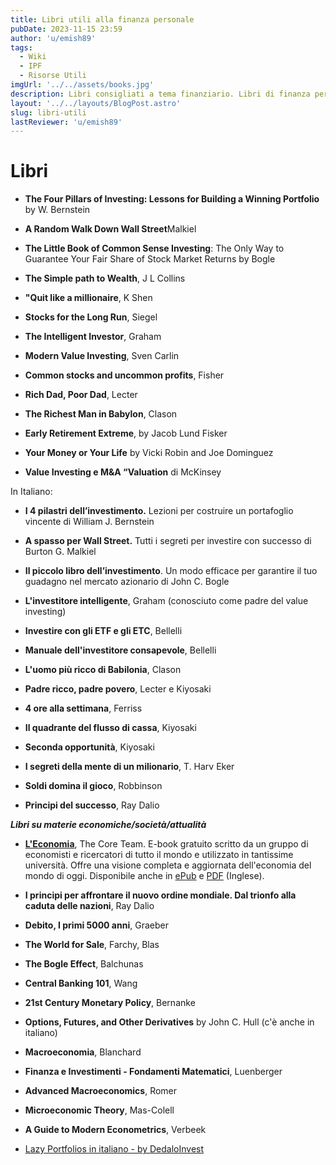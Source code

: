 ```yaml
---
title: Libri utili alla finanza personale
pubDate: 2023-11-15 23:59
author: 'u/emish89'
tags:
  - Wiki
  - IPF
  - Risorse Utili
imgUrl: '../../assets/books.jpg'
description: Libri consigliati a tema finanziario. Libri di finanza personale, investimenti, economia, società e attualità, in italiano e in inglese
layout: '../../layouts/BlogPost.astro'
slug: libri-utili
lastReviewer: 'u/emish89'
---
```


# **Libri**

- **The Four Pillars of Investing: Lessons for Building a Winning Portfolio** by W. Bernstein

- **A Random Walk Down Wall Street**Malkiel

- **The Little Book of Common Sense Investing**: The Only Way to Guarantee Your Fair Share of Stock Market Returns by Bogle

- **The Simple path to Wealth**, J L Collins

- **"Quit like a millionaire**, K Shen

- **Stocks for the Long Run**, Siegel

- **The Intelligent Investor**, Graham

- **Modern Value Investing**, Sven Carlin

- **Common stocks and uncommon profits**, Fisher

- **Rich Dad, Poor Dad**, Lecter

- **The Richest Man in Babylon**, Clason

- **Early Retirement Extreme**, by Jacob Lund Fisker

- **Your Money or Your Life** by Vicki Robin and Joe Dominguez

- **Value Investing e M&A “Valuation** di McKinsey

In Italiano:

- **I 4 pilastri dell’investimento.** Lezioni per costruire un portafoglio vincente di William J. Bernstein

- **A spasso per Wall Street.** Tutti i segreti per investire con successo di Burton G. Malkiel

- **Il piccolo libro dell’investimento**. Un modo efficace per garantire il tuo guadagno nel mercato azionario di John C. Bogle

- **L'investitore intelligente**, Graham (conosciuto come padre del value investing)

- **Investire con gli ETF e gli ETC**, Bellelli

- **Manuale dell'investitore consapevole**, Bellelli

- **L'uomo più ricco di Babilonia**, Clason

- **Padre ricco, padre povero**, Lecter e Kiyosaki

- **4 ore alla settimana**, Ferriss

- **Il quadrante del flusso di cassa**, Kiyosaki

- **Seconda opportunità**, Kiyosaki

- **I segreti della mente di un milionario**, T. Harv Eker

- **Soldi domina il gioco**, Robbinson

- **Principi del successo**, Ray Dalio

**_Libri su materie economiche/società/attualità_**

- [**L'Economia**](https://www.core-econ.org/the-economy/it/), The Core Team. E-book gratuito scritto da un gruppo di economisti e ricercatori di tutto il mondo e utilizzato in tantissime università. Offre una visione completa e aggiornata dell'economia del mondo di oggi. Disponibile anche in [ePub](https://www.core-econ.org/wp-content/uploads/2021/04/the-economy_20210413.epub) e [PDF](https://mega.nz/file/hIoCkbgZ#oJrj4xr0lszenELe3jl8d7JFHrJkaFz39Y0ewvTjvzM) (Inglese).

- **I principi per affrontare il nuovo ordine mondiale. Dal trionfo alla caduta delle nazioni**, Ray Dalio

- **Debito, I primi 5000 anni**, Graeber

- **The World for Sale**, Farchy, Blas

- **The Bogle Effect**, Balchunas

- **Central Banking 101**, Wang

- **21st Century Monetary Policy**, Bernanke

- **Options, Futures, and Other Derivatives** by John C. Hull (c'è anche in italiano)

- **Macroeconomia**, Blanchard

- **Finanza e Investimenti - Fondamenti Matematici**, Luenberger

- **Advanced Macroeconomics**, Romer

- **Microeconomic Theory**, Mas-Colell

- **A Guide to Modern Econometrics**, Verbeek

- [Lazy Portfolios in italiano - by DedaloInvest](https://www.dedaloinvest.com/education/didattica-investimenti/lazy-portfolios)